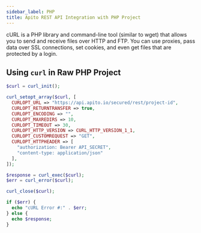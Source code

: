 ```yaml
---
sidebar_label: PHP
title: Apito REST API Integration with PHP Project
---
```

<head>
    <meta property="og:type" content="article" />
</head>


cURL is a PHP library and command-line tool (similar to wget) that allows you to send and receive files over HTTP and FTP.
You can use proxies, pass data over SSL connections, set cookies, and even get files that are protected by a login.

## Using `curl` in Raw PHP Project

<ApiSecretNote />

```php
$curl = curl_init();

curl_setopt_array($curl, [
  CURLOPT_URL => "https://api.apito.io/secured/rest/project-id",
  CURLOPT_RETURNTRANSFER => true,
  CURLOPT_ENCODING => "",
  CURLOPT_MAXREDIRS => 10,
  CURLOPT_TIMEOUT => 30,
  CURLOPT_HTTP_VERSION => CURL_HTTP_VERSION_1_1,
  CURLOPT_CUSTOMREQUEST => "GET",
  CURLOPT_HTTPHEADER => [
    "authorization: Bearer API_SECRET",
    "content-type: application/json"
  ],
]);

$response = curl_exec($curl);
$err = curl_error($curl);

curl_close($curl);

if ($err) {
  echo "cURL Error #:" . $err;
} else {
  echo $response;
}
```
